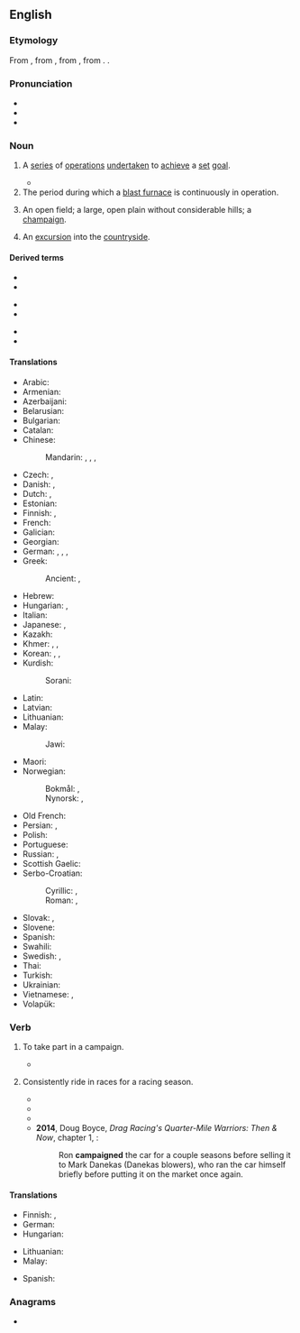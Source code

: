 ==English==
{{wikipedia}}

===Etymology===
From {{der|en|fr|campagne}}, from {{der|en|it|campagna||field, military operation}}, from {{der|en|LL.|campānia||open country, battlefield}}, from {{der|en|la|campus||field}}. {{doublet|en|champagne}}.

===Pronunciation===
* {{IPA|en|/kæmˈpeɪn/|/kəmˈpeɪn/}}
* {{audio|en|en-us-campaign.ogg|Audio (GA)}}
* {{rhymes|en|eɪn}}

===Noun===
{{en-noun}}

# A [[series]] of [[operation]]s [[undertaken]] to [[achieve]] a [[set]] [[goal]].
#: {{ux|en|an election '''campaign'''}}
#: {{ux|en|a military '''campaign'''}}
#: {{ux|en|The company is targeting children in their latest advertising '''campaign'''.}}
#* {{quote-journal
|en
|date=April 9, 2012
|author=Mandeep Sanghera
|title=Tottenham 1 - 2 Norwich
|work=BBC Sport
|url=http://www.bbc.co.uk/sport/0/football/17581358
|page=
|passage=The Canaries went ahead when the home defence failed to clear their lines and Pilkington was on hand to slide in his eighth goal of the '''campaign'''.}}
# The period during which a [[blast furnace]] is continuously in operation.
# {{lb|en|obsolete}} An open field; a large, open plain without considerable hills; a [[champaign]].
#: {{rfquotek|lang=en|Grath}}
# {{lb|en|obsolete}} An [[excursion]] into the [[countryside]].

====Derived terms====
{{rel-top3|Terms derived from ''campaign'' (noun)}}
* {{l|en|advertising campaign}}
* {{l|en|election campaign}}
{{rel-mid3}}
* {{l|en|military campaign}}
* {{l|en|political campaign}}
{{rel-mid3}}
* {{l|en|rumor campaign}}
* {{l|en|whisper campaign}}
{{rel-bottom}}

====Translations====
{{trans-top|series of operations undertaken to achieve a set goal}}
* Arabic: {{t|ar|حَمْلَة|f}}
* Armenian: {{t+|hy|արշավ}}
* Azerbaijani: {{t|az|kampaniya}}
* Belarusian: {{t|be|кампа́нія|f|sc=Cyrl}}
* Bulgarian: {{t+|bg|кампа́ния|f|sc=Cyrl}}
* Catalan: {{t+|ca|campanya|f}}
* Chinese:
*: Mandarin: {{t+|cmn|活動|sc=Hani}}, {{t+|cmn|活动|tr=huódòng|sc=Hani}}, {{t+|cmn|戰役|sc=Hani}}, {{t+|cmn|战役|tr=zhànyì|sc=Hani}} {{qualifier|military}}
* Czech: {{t|cs|tažení|n}} {{qualifier|military}}, {{t+|cs|kampaň|f}} {{qualifier|advertising, political}}
* Danish: {{t|da|kampagne|c}}, {{t|da|felttog|n}} {{q|military}}
* Dutch: {{t+|nl|campagne|f}}, {{t+|nl|veldtocht|m}}
* Estonian: {{t|et|kampaania}}
* Finnish: {{t+|fi|kampanja}} {{q|usually non-military}}, {{t|fi|sotaretki}} {{q|usually military}}
* French: {{t+|fr|campagne|f}}
* Galician: {{t+|gl|campaña|f}}
* Georgian: {{t-needed|ka}}
* German: {{t+|de|Einsatz|m}}, {{t+|de|Feldzug|m}}, {{t|de|Heereszug|m}}, {{t+|de|Kampagne|f}}
* Greek:
*: Ancient: {{t|grc|στρατεία|f}} {{qualifier|military}}, {{t|grc|ἐριθεία|f}} {{qualifier|political}}
* Hebrew: {{t+|he|מַעֲרָכָה|f|tr=ma'arakha|sc=Hebr}}
* Hungarian: {{t+|hu|kampány}}, {{t+|hu|hadjárat}}
* Italian: {{t+|it|campagna|f}}
* Japanese: {{t+|ja|キャンペーン|tr=kyanpēn|sc=Jpan}}, {{t+|ja|戦役|tr=せんえき、seneki}}
* Kazakh: {{t|kk|науқан|sc=Cyrl}}
* Khmer: {{t|km|យុទ្ធការ}}, {{t+|km|ចលនា}}, {{t|km|ការឃោសនា}}
* Korean: {{t+|ko|캠페인}}, {{t+|ko|전역}} {{qualifier|military}}, {{t+|ko|깜빠니아}} {{qualifier|North Korea}}
* Kurdish:
*: Sorani: {{t|ckb|حه‌مله‌|sc=ku-Arab}}
{{trans-mid}}
* Latin: {{t|la|prensātiō|f}} {{qualifier|political}}
* Latvian: {{t|lv|kampaņa|f}}
* Lithuanian: {{t|lt|kampanija|f}}
* Malay: {{t+|ms|kempen}}
*: Jawi: {{t|ms|کيمڤين|sc=Arab}}
* Maori: {{t|mi|whakamataaratanga  }}
* Norwegian:
*: Bokmål: {{t|nb|kampanje|m}}, {{q|military}} {{t+|nb|felttog|n}}
*: Nynorsk: {{t|nn|kampanje|m}}, {{q|military}} {{t|nn|felttog|n}}
* Old French: {{t|fro|cumpaigne|f}}
* Persian: {{t+|fa|کارزار|tr=kârzâr|sc=fa-Arab}}, {{t|fa|کمپین|tr=kampeyn|sc=fa-Arab}}
* Polish: {{t+|pl|kampania|f}}
* Portuguese: {{t+|pt|campanha|f}}
* Russian: {{t+|ru|кампа́ния|f}}, {{t+|ru|похо́д|m}} {{qualifier|military, also}}
* Scottish Gaelic: {{t|gd|iomairt|f}}
* Serbo-Croatian:
*: Cyrillic: {{t|sh|кампања|sc=Cyrl}}, {{t|sh|поход|sc=Cyrl}}
*: Roman: {{t+|sh|kampanja}}, {{t+|sh|pohod}}
* Slovak: {{t|sk|kampaň|f}}, {{t|sk|ťaženie|n}} {{qualifier|military}}
* Slovene: {{t|sl|kampanja|f}}
* Spanish: {{t+|es|campaña|f}}
* Swahili: {{t+|sw|kampeni}}
* Swedish: {{t+|sv|kampanj}}, {{qualifier|military}} {{t|sv|fälttåg|n}}
* Thai: {{t-needed|th}}
* Turkish: {{t+|tr|kampanya}}
* Ukrainian: {{t+|uk|кампа́нія|f|sc=Cyrl}}
* Vietnamese: {{t+|vi|chiến dịch}} {{qualifier|military}}, {{t+|vi|vận động}}
* Volapük: {{qualifier|military}} {{t|vo|krigagoläd}}
{{trans-bottom}}

===Verb===
{{en-verb}}

# {{lb|en|intransitive}} To take part in a campaign.
#: {{ux|en|She '''campaigned''' for better social security.}}
#* {{quote-journal
|en
|date=April 19, 2012
|author=Josh Halliday
|title=Free speech haven or lawless cesspool – can the internet be civilised?
|work=the Guardian
|url=http://www.guardian.co.uk/technology/2012/apr/19/free-speech-haven-lawless-cesspool
|page=
|passage=But the purported rise in violent videos online has led some MPs to '''campaign''' for courts to have more power to remove or block material on YouTube. The Labour MP Heidi Alexander said she was appalled after a constituent was robbed at knifepoint, and the attackers could be found brandishing weapons and rapping about gang violence online.}}
# {{lb|en|transitive}} Consistently ride in races for a racing season.
#* {{quote-journal|en|work=Yachting|title=Jack King: Merrythought|year=1983|month=May|volume=153|number=5|page=110|passage=After modifying her for ocean racing, he '''campaigned''' her for three years, and in 1975, donated her to the U.S. Naval Academy.}}
#* {{quote-book|en|title=The colonial quarter race horse|author=Alexander Mackay-Smith|year=1983|page=14|passage=The "more curious" were the affluent planters who bred and '''campaigned''' race horses in quarter races, the only form of racing practiced in the Virginia colony during the first 125 years of its existence.}}
#* {{quote-book|en|title=Mustang Race Cars|author=John Albert Craft|year=2002|page=124|ISBN=0760311080|passage=Holman & Moody built more Mustangs than just the Mickey Thompson cars. One in that number was this red 302-powered 1969 Sportsroof. It was '''campaigned''' by David Pearson and Bobby Allison during the 1969 through 1972 seasons.}}
#* '''2014''', Doug Boyce, ''Drag Racing's Quarter-Mile Warriors: Then & Now'', chapter 1, {{gbooks|q=campaigned|id=Y0T7AwAAQBAJ|pg=31}}:
#*: Ron '''campaigned''' the car for a couple seasons before selling it to Mark Danekas (Danekas blowers), who ran the car himself briefly before putting it on the market once again.

====Translations====
{{trans-top|to take part in a campaign}}
* Finnish: {{t|fi|kampanjoida}}, {{t+|fi|sotia}} {{qualifier|military}}
* German: {{t+|de|einsetzen|alt=sich einsetzen}} {{qualifier|''for'': für}}
* Hungarian: {{t|hu|kampányol}}
{{trans-mid}}
* Lithuanian: {{t+|lt|dalyvauti}} {{t|lt|kampanijoje}}
* Malay: {{t|ms|berkempen}}
{{trans-bottom}}

{{checktrans-top}}
* Spanish: {{t+check|es|sondear}}
{{trans-mid}}
{{trans-bottom}}

===Anagrams===
* {{anagrams|en|a=aacgimnp|pangamic|panmagic}}